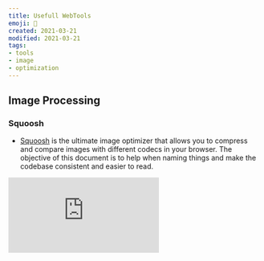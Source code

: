 ```yaml
---
title: Usefull WebTools
emoji: 🧰
created: 2021-03-21
modified: 2021-03-21
tags:
- tools
- image
- optimization
---
```


## Image Processing

### Squoosh
  - [Squoosh](https://squoosh.app/) is the ultimate image optimizer that allows you to compress and compare images with different codecs in your browser. 
The objective of this document is to help when naming things and make the codebase consistent and easier to read.

<Embed src="https://squoosh.app/" loading="lazy"/>